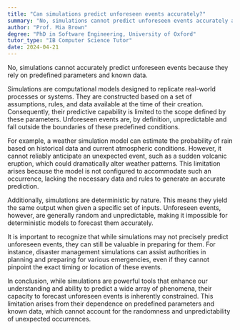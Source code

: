 ```yaml
---
title: "Can simulations predict unforeseen events accurately?"
summary: "No, simulations cannot predict unforeseen events accurately as they are based on predefined parameters and known data."
author: "Prof. Mia Brown"
degree: "PhD in Software Engineering, University of Oxford"
tutor_type: "IB Computer Science Tutor"
date: 2024-04-21
---
```


No, simulations cannot accurately predict unforeseen events because they rely on predefined parameters and known data.

Simulations are computational models designed to replicate real-world processes or systems. They are constructed based on a set of assumptions, rules, and data available at the time of their creation. Consequently, their predictive capability is limited to the scope defined by these parameters. Unforeseen events are, by definition, unpredictable and fall outside the boundaries of these predefined conditions.

For example, a weather simulation model can estimate the probability of rain based on historical data and current atmospheric conditions. However, it cannot reliably anticipate an unexpected event, such as a sudden volcanic eruption, which could dramatically alter weather patterns. This limitation arises because the model is not configured to accommodate such an occurrence, lacking the necessary data and rules to generate an accurate prediction.

Additionally, simulations are deterministic by nature. This means they yield the same output when given a specific set of inputs. Unforeseen events, however, are generally random and unpredictable, making it impossible for deterministic models to forecast them accurately.

It is important to recognize that while simulations may not precisely predict unforeseen events, they can still be valuable in preparing for them. For instance, disaster management simulations can assist authorities in planning and preparing for various emergencies, even if they cannot pinpoint the exact timing or location of these events.

In conclusion, while simulations are powerful tools that enhance our understanding and ability to predict a wide array of phenomena, their capacity to forecast unforeseen events is inherently constrained. This limitation arises from their dependence on predefined parameters and known data, which cannot account for the randomness and unpredictability of unexpected occurrences.
    
